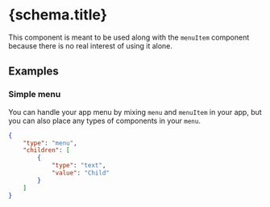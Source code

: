 
# {schema.title}

This component is meant to be used along with the `menuItem` component because there is no real interest of using it alone.

## Examples

### Simple menu
You can handle your app menu by mixing `menu` and `menuItem` in your app, but you can also place any types of components in your `menu`.

```json
{
    "type": "menu",
    "children": [
        {
            "type": "text",
            "value": "Child"
        }
    ]
}
```

<PropertyTable schema={schema}/>
